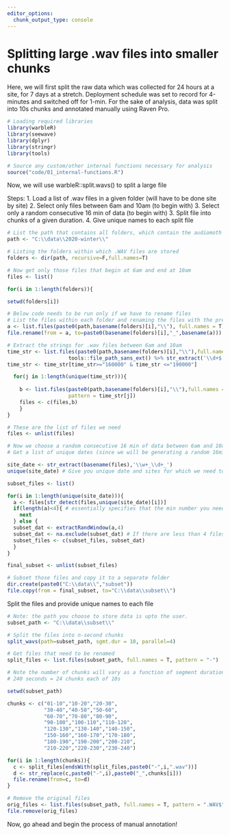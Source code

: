 ```yaml
---
editor_options: 
  chunk_output_type: console
---
```


# Splitting large .wav files into smaller chunks

Here, we will first split the raw data which was collected for 24 hours at a site, for 7 days at a stretch. Deployment schedule was set to record for 4-minutes and switched off for 1-min. For the sake of analysis, data was split into 10s chunks and annotated manually using Raven Pro. 
```r
# Loading required libraries
library(warbleR)
library(seewave)
library(dplyr)
library(stringr)
library(tools)

# Source any custom/other internal functions necessary for analysis
source("code/01_internal-functions.R")
```

Now, we will use warbleR::split.wavs() to split a large file

Steps: 1. Load a list of .wav files in a given folder (will have to be done site by site)
2. Select only files between 6am and 10am (to begin with)
3. Select only a random consecutive 16 min of data (to begin with)
3. Split file into chunks of a given duration.
4. Give unique names to each split file
```r
# List the path that contains all folders, which contain the audiomoth data
path <- "C:\\data\\2020-winter\\"

# Listing the folders within which .WAV files are stored
folders <- dir(path, recursive=F,full.names=T)

# Now get only those files that begin at 6am and end at 10am
files <- list()

for(i in 1:length(folders)){

setwd(folders[i])

# Below code needs to be run only if we have to rename files
# List the files within each folder and renaming the files with the prefix - SITE_ID
a <- list.files(paste0(path,basename(folders)[i],"\\"), full.names = T)
file.rename(from = a, to=paste0(basename(folders)[i],"_",basename(a)))

# Extract the strings for .wav files between 6am and 10am
time_str <- list.files(paste0(path,basename(folders)[i],"\\"),full.names = T) %>%
                    tools::file_path_sans_ext() %>% str_extract('\\d+$')
time_str <- time_str[time_str>="160000" & time_str <="190000"]

  for(j in 1:length(unique(time_str))){
    
    b <- list.files(paste0(path,basename(folders)[i],"\\"),full.names = T,
                    pattern = time_str[j])
    files <- c(files,b)
    }
}

# These are the list of files we need
files <- unlist(files)

# Now we choose a random consecutive 16 min of data between 6am and 10am
# Get a list of unique dates (since we will be generating a random 16min for every date across every site)

site_date <- str_extract(basename(files),'\\w+_\\d+_')
unique(site_date) # Give you unique date and sites for which we need to generate 16 min of data

subset_files <- list()

for(i in 1:length(unique(site_date))){
  a <- files[str_detect(files,unique(site_date)[i])]
  if(length(a)<4){ # essentially specifies that the min number you need
    next
  } else {
  subset_dat <- extractRandWindow(a,4)
  subset_dat <- na.exclude(subset_dat) # If there are less than 4 files
  subset_files <- c(subset_files, subset_dat)
  }
}

final_subset <- unlist(subset_files)

# Subset those files and copy it to a separate folder
dir.create(paste0("C:\\data\\","subset"))
file.copy(from = final_subset, to="C:\\data\\subset\\")
```

Split the files and provide unique names to each file
```r
# Note: the path you choose to store data is upto the user.
subset_path <- "C:\\data\\subset\\"

# Split the files into n-second chunks
split_wavs(path=subset_path, sgmt.dur = 10, parallel=4)

# Get files that need to be renamed
split_files <- list.files(subset_path, full.names = T, pattern = "-")

# Note the number of chunks will vary as a function of segment duration
# 240 seconds = 24 chunks each of 10s

setwd(subset_path)

chunks <- c("01-10","10-20","20-30",
            "30-40","40-50","50-60",
            "60-70","70-80","80-90",
            "90-100","100-110","110-120",
            "120-130","130-140","140-150",
            "150-160","160-170","170-180",
            "180-190","190-200","200-210",
            "210-220","220-230","230-240")

for(i in 1:length(chunks)){
  c <- split_files[endsWith(split_files,paste0("-",i,".wav"))]
  d <- str_replace(c,paste0("-",i),paste0("_",chunks[i]))
  file.rename(from=c, to=d)
}

# Remove the original files
orig_files <- list.files(subset_path, full.names = T, pattern = ".WAV$")
file.remove(orig_files)
```

Now, go ahead and begin the process of manual annotation!